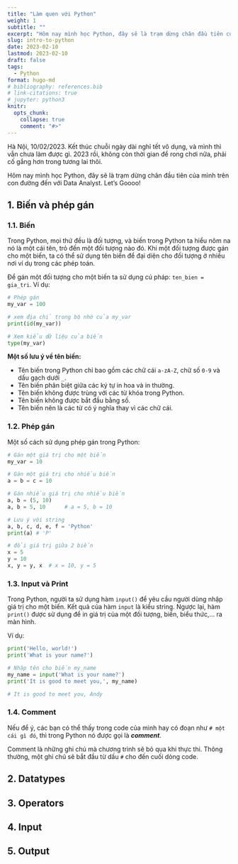 ```yaml
---
title: "Làm quen với Python"
weight: 1
subtitle: ""
excerpt: "Hôm nay mình học Python, đây sẽ là trạm dừng chân đầu tiên của mình trên con đường đến với Data Analyst. Let's Goooo!"
slug: intro-to-python
date: 2023-02-10
lastmod: 2023-02-10
draft: false
tags:
  - Python
format: hugo-md
# bibliography: references.bib
# link-citations: true
# jupyter: python3
knitr:
  opts_chunk:
    collapse: true
    comment: "#>"
---
```


Hà Nội, 10/02/2023. Kết thúc chuỗi ngày dài nghỉ tết vô dụng, và mình thì vẫn chưa làm được gì. 2023 rồi, không còn thời gian để rong chơi nữa, phải cố gắng hơn trong tương lai thôi.

Hôm nay mình học Python, đây sẽ là trạm dừng chân đầu tiên của mình trên con đường đến với Data Analyst. Let's Goooo!

## 1. Biến và phép gán

### 1.1. Biến

Trong Python, mọi thứ đều là đối tượng, và biến trong Python ta hiểu nôm na nó là một cái tên, trỏ đến một đối tượng nào đó. Khi một đối tượng được gán cho một biến, ta có thể sử dụng tên biến để đại diện cho đối tượng ở nhiều nơi ví dụ trong các phép toán.

Để gán một đối tượng cho một biến ta sử dụng cú pháp: `ten_bien = gia_tri`. Ví dụ:

```python
# Phép gán
my_var = 100

# xem địa chỉ trong bộ nhớ của my_var
print(id(my_var))
```

```python
# Xem kiểu dữ liệu của biến
type(my_var)
```

**Một số lưu ý về tên biến:**

- Tên biến trong Python chỉ bao gồm các chữ cái `a-zA-Z`, chữ số `0-9` và dấu gạch dưới `_`.
- Tên biến phân biệt giữa các ký tự in hoa và in thường.
- Tên biến không được trùng với các từ khóa trong Python.
- Tên biến không được bắt đầu bằng số.
- Tên biến nên là các từ có ý nghĩa thay vì các chữ cái.

### 1.2. Phép gán

Một số cách sử dụng phép gán trong Python:

```python
# Gán một giá trị cho một biến
my_var = 10

# Gán một giá trị cho nhiều biến
a = b = c = 10

# Gán nhiều giá trị cho nhiều biến
a, b = (5, 10)
a, b = 5, 10      # a = 5, b = 10

# Lưu ý với string
a, b, c, d, e, f = 'Python'
print(a) # 'P'

# đổi giá trị giữa 2 biến
x = 5
y = 10
x, y = y, x  # x = 10, y = 5
```

### 1.3. Input và Print

Trong Python, người ta sử dụng hàm `input()` để yêu cầu người dùng nhập giá trị cho một biến. Kết quả của hàm `input` là kiểu string. Ngược lại, hàm `print()` được sử dụng để in giá trị của một đối tượng, biến, biểu thức,… ra màn hình.

Ví dụ:

```python
print('Hello, world!')
print('What is your name?')
```

```python
# Nhập tên cho biến my_name
my_name = input('What is your name?')
print('It is good to meet you,', my_name)
```

```python
# It is good to meet you, Andy
```

### 1.4. Comment

Nếu để ý, các bạn có thể thấy trong code của mình hay có đoạn như `# một cái gì đó`, thì trong Python nó được gọi là ***comment***.

Comment là những ghi chú mà chương trình sẽ bỏ qua khi thực thi. Thông thường, một ghi chú sẽ bắt đầu từ dấu `#` cho đến cuối dòng code.

## 2. Datatypes

## 3. Operators

## 4. Input

## 5. Output
